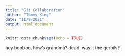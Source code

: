 ```yaml
---
title: "Git Collaboration"
author: "Tommy King"
date: "11/9/2021"
output: html_document
---
```


```r
knitr::opts_chunk$set(echo = TRUE)
```

hey booboo, how's grandma?
dead.
was it the gerbils?

```r


```

```r

```

